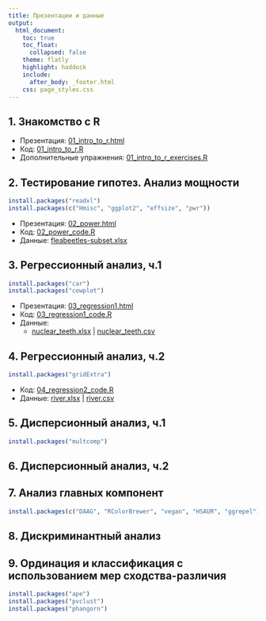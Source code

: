 ```yaml
---
title: Презентации и данные
output:
  html_document:
    toc: true
    toc_float:
      collapsed: false
    theme: flatly
    highlight: haddock
    include:
      after_body: _footer.html
    css: page_styles.css
---
```


## 1. Знакомство с R

- Презентация: [01_intro_to_r.html](01_intro_to_r.html)
-   Код: [01_intro_to_r.R](01_intro_to_r.R)
-   Дополнительные упражнения: [01_intro_to_r_exercises.R](01_intro_to_r_exercises.R)

## 2. Тестирование гипотез. Анализ мощности

```r
install.packages("readxl")
install.packages(c("Hmisc", "ggplot2", "effsize", "pwr"))
```

- Презентация: [02_power.html](02_power.html)
- Код: [02_power_code.R](02_power_code.R)
- Данные: [fleabeetles-subset.xlsx](data/fleabeetles-subset.xlsx)

## 3. Регрессионный анализ, ч.1

```r
install.packages("car")
install.packages("cowplot")
```

- Презентация: [03_regression1.html](03_regression1.html)
- Код: [03_regression1_code.R](03_regression1_code.R)
- Данные:
    - [nuclear_teeth.xlsx](data/nuclear_teeth.xlsx) | [nuclear_teeth.csv](data/nuclear_teeth.csv)

## 4. Регрессионный анализ, ч.2
```r
install.packages("gridExtra")
```

<!-- - Презентация: [04_regression2.html](04_regression2.html) -->
- Код: [04_regression2_code.R](04_regression2_code.R)
- Данные: [river.xlsx](data/river.xlsx) | [river.csv](data/river.csv)

## 5. Дисперсионный анализ, ч.1

```r
install.packages("multcomp")
```

<!-- - Презентация: [05_anova1.pdf](05_anova1.pdf) -->
<!-- - Код: [05_anova1_code.R](05_anova1_code.R) -->
<!-- - Данные: [sleep.xlsx](data/sleep.xlsx) | [sleep.csv](data/sleep.csv) -->

## 6. Дисперсионный анализ, ч.2

<!-- - Презентация: [06_anova2.pdf](06_anova2.pdf) -->
<!-- - Код: [06_anova2_code.R](06_anova2_code.R) -->
<!-- - Данные: [eysenck.csv](data/eysenck.csv) -->

## 7. Анализ главных компонент

```r
install.packages(c("DAAG", "RColorBrewer", "vegan", "HSAUR", "ggrepel"))
```

<!-- - Презентация: [07_pca.pdf](07_pca.pdf) -->
<!-- - Код: [07_pca_code.R](07_pca_code.R) -->

## 8. Дискриминантный анализ

<!-- - Презентация: [08_da.pdf](08_da.pdf) -->
<!-- - Код: -->
<!--   + [код R](08_da_code.R) -->
<!--   + [LDA_helper_functions.R](LDA_helper_functions.R) -->
<!-- - Данные: [penguins.xlsx](data/penguins.xlsx) -->

## 9. Ординация и классификация с использованием мер сходства-различия

```r
install.packages("ape")
install.packages("pvclust")
install.packages("phangorn")
```

<!-- - Презентация: [09_dist.pdf](09_dist.pdf) -->
<!-- - Код: [09_dist_code.R](09_dist_code.R) -->
